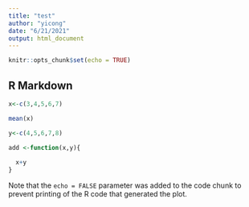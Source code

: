 ```yaml
---
title: "test"
author: "yicong"
date: "6/21/2021"
output: html_document
---
```


```r
knitr::opts_chunk$set(echo = TRUE)
```

## R Markdown


```r
x<-c(3,4,5,6,7)

mean(x)

y<-c(4,5,6,7,8)

add <-function(x,y){
  
  x+y
}

```


Note that the `echo = FALSE` parameter was added to the code chunk to prevent printing of the R code that generated the plot.
